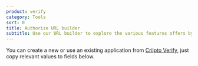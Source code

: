 ```yaml
---
product: verify
category: Tools
sort: 0
title: Authorize URL builder
subtitle: Use our URL builder to explore the various features offers by Criipto Verify and how to use them.
---
```




You can create a new or use an existing application from [Criipto Verify](https://manage.criipto.id/applications), just copy relevant values to fields below.

<AuthorizeURLBuilder />